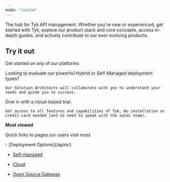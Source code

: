 ```yaml
---
mode: "custom"
---
```


<Card title="Tyk Documentation">
  The <Tooltip tip="this one">hub for Tyk API ma</Tooltip>nagement. Whether you're new or experienced, get started with Tyk, explore our product stack and core concepts, access in-depth guides, and actively contribute to our ever-evolving products.
</Card>

## **Try it out**

Get started on any of our platforms

<CardGroup cols={2}>
  <Card title="Schedule your guided evaluation" href="https://tyk.mintlify.app/mintdocs" cta="Get In Touch">
    Looking to evaluate our powerful Hybrid or Self-Managed deployment types?

    Our Solution Architects will collaborate with you to understand your needs and guide you to success.
  </Card>
  <Card title="Start your 48-hour free trial" icon="sparkles" href="https://tyk.mintlify.app/mintdocs" cta="Srart trial">
    Dive in with a cloud-based trial.

    Get access to all features and capabilities of Tyk. No installation or credit card needed (and no need to speak with the sales team).
  </Card>
</CardGroup>

**Most viewed**

Quick links to pages our users visit most

<Columns cols={3}>
  - [Deployment Options](/apim/) 
  
  - [Self-managed](/tyk-on-premises/)

  - [Cloud](/tyk-cloud/)

  
  - [Open Source Gateway](/apim/open-source/)

  </Columns>